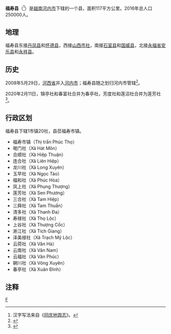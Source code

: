 {{Infobox Settlement
|name                   = 福寿县
|settlement_type        = 县
|official_name          = 
|other_name             = 
|native_name            = {{lang|vi|Huyện Phúc Thọ}}
|nickname               = 
|motto                  = 
|image_skyline          = 
|imagesize              = 
|image_caption          = 
|image_flag             = 
|flag_size              = 
|image_seal             = 
|seal_size              = 
|image_shield           = 
|shield_size            = 
|image_blank_emblem     = 
|blank_emblem_size      = 
|image_map              = {{Infobox mapframe|frame-width=250|zoom=11}}
|mapsize                = 
|map_caption            = 
|image_map1             = Bản đồ Hà Nội.png
|mapsize1               = 
|map_caption1           = 福寿县在河内市的位置
|pushpin_map            = Vietnam
|pushpin_label_position = bottom
|pushpin_map_caption    = 福寿县在越南的位置
|pushpin_map1           = 
|pushpin_label_position1= 
|pushpin_map_caption1   = 
|subdivision_type       = 国家
|subdivision_name       = {{flag|Vietnam}}
|subdivision_type1      = [[越南行政区划|直辖市]]
|subdivision_name1      = [[河内市|河内市]]
|subdivision_type2      = 行政区划
|subdivision_name2      = 1市镇20社
|subdivision_type3      = 
|subdivision_name3      = 
|seat_type              = 县莅
|seat                   = {{link-vi|福寿市镇|Phúc Thọ (thị trấn)}}
|government_type        = 
|leader_title           = 
|leader_name            = 
|leader_title1          = 
|leader_name1           = 
|established_title      = 
|established_date       = 
|area_magnitude         = 
|unit_pref              = 
|area_footnotes         = 
|area_total_km2         = 117
|area_land_km2          = 
|area_water_km2         = 
|area_water_percent     = 
|area_urban_km2         = 
|area_metro_km2         = 
|population_as_of       = 2016年
|population_footnotes   = 
|population_note        = 
|population_total       = 250000
|population_density_km2 = auto
|population_metro             = 
|population_density_metro_km2 = 
|population_urban             = 
|population_density_urban_km2 = 
|timezone               = [[越南标准时间|越南标准时间]]
|utc_offset             = +7
|elevation_footnotes    = 
|elevation_m            = 
|coor_type              = 
|coordinates            = 
|postal_code_type       = 
|postal_code            = 
|area_code              = 
|website                = [https://phuctho.hanoi.gov.vn 福寿县电子信息门户网站]
|footnotes              = 
}}
'''福寿县'''（{{vie|v='''Huyện Phúc Thọ'''|hn=縣福壽}}<ref>汉字写法来自《[[同庆地舆志|同庆地舆志]]》。</ref>）是[[越南|越南]][[河内市|河内市]]下辖的一个县，面积117平方公里。2016年总人口250000人。

==地理==
福寿县东接[[丹凤县_(越南)|丹凤县]]和[[怀德县|怀德县]]，西接[[山西市社|山西市社]]，南接[[石室县|石室县]]和[[国威县|国威县]]，北接[[永福省|永福省]][[安乐县|安乐县]]和[[永祥县|永祥县]]。

==历史==
2008年5月29日，[[河西省_(越南)|河西省]]并入[[河内市|河内市]]；福寿县随之划归河内市管辖<ref>{{Cite web |url=https://thuvienphapluat.vn/van-ban/Bat-dong-san/Nghi-quyet-14-2008-QH12-dieu-chinh-dia-gioi-hanh-chinh-giua-tinh-Ha-Tay-va-tinh-Phu-Tho-giua-tinh-Binh-Phuoc-va-tinh-Dong-Nai-68075.aspx |title=Nghị quyết số 14/2008/QH12 về việc điều chỉnh địa giới hành chính giữa tỉnh Hà Tây và tỉnh Phú Thọ, giữa tỉnh Bình Phước và tỉnh Đồng Nai do Quốc hội ban hành |access-date=2020-02-11 |archive-date=2020-04-01 |archive-url=https://web.archive.org/web/20200401172413/https://thuvienphapluat.vn/van-ban/Bat-dong-san/Nghi-quyet-14-2008-QH12-dieu-chinh-dia-gioi-hanh-chinh-giua-tinh-Ha-Tay-va-tinh-Phu-Tho-giua-tinh-Binh-Phuoc-va-tinh-Dong-Nai-68075.aspx |dead-url=no }}</ref>。

2020年2月11日，锦亭社和春富社合并为春亭社，芳度社和莲沼社合并为莲芳社<ref>{{Cite web |url=http://vanban.chinhphu.vn/portal/page/portal/chinhphu/hethongvanban?mode=detail&document_id=199223 |title=Nghị quyết số 895/NQ-UBTVQH14 của ỦY BAN THƯỜNG VỤ QUỐC HỘI : Về việc sắp xếp các đơn vị hành chính cấp xã thuộc thành phố Hà Nội |access-date=2020-02-24 |archive-date=2020-04-02 |archive-url=https://web.archive.org/web/20200402045337/http://vanban.chinhphu.vn/portal/page/portal/chinhphu/hethongvanban?mode=detail&document_id=199223 |dead-url=no }}</ref>。

==行政区划==
福寿县下辖1市镇20社，县莅福寿市镇。
*福寿市镇（Thị trấn Phúc Thọ）
*喝门社（Xã Hát Môn）
*合顺社（Xã Hiệp Thuận）
*连合社（Xã Liên Hiệp）
*龙川社（Xã Long Xuyên）
*玉早社（Xã Ngọc Tảo）
*福和社（Xã Phúc Hòa）
*凤上社（Xã Phụng Thượng）
*莲芳社（Xã Sen Phương）
*三合社（Xã Tam Hiệp）
*三舜社（Xã Tam Thuấn）
*清多社（Xã Thanh Đa）
*寿禄社（Xã Thọ Lộc）
*上谷社（Xã Thượng Cốc）
*淅江社（Xã Tích Giang）
*泽美禄社（Xã Trạch Mỹ Lộc）
*云荷社（Xã Vân Hà）
*云南社（Xã Vân Nam）
*云福社（Xã Vân Phúc）
*辋川社（Xã Võng Xuyên）
*春亭社（Xã Xuân Đình）

==注释==
{{reflist|2}}
{{河內市行政區劃}}
{{越南红河三角洲之县市镇区域划分}}

[[Category:河内市县份|F]]